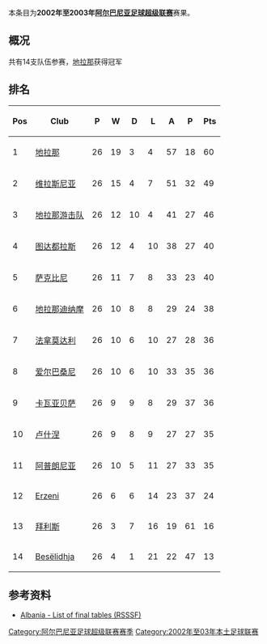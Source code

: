 {{Infobox football league season
| competition                = [[阿尔巴尼亚足球超级联赛|阿尔巴尼亚足球超级联赛]]
| season                     = 2002年–2003年
| winners                    = [[地拉那足球俱乐部|地拉那]]
| prevseason                 = [[2001年至2002年阿尔巴尼亚足球超级联赛|2001–02年]]
| nextseason                 = [[2003年至2004年阿尔巴尼亚足球超级联赛|2003–04年]]
}}
本条目为'''2002年至2003年[[阿尔巴尼亚足球超级联赛|阿尔巴尼亚足球超级联赛]]'''赛果。

==概况==
共有14支队伍参赛，[[地拉那足球俱乐部|地拉那]]获得冠军

==排名==
{| class="wikitable" style="text-align: center;"
!Pos!!Club!!P!!W!!D!!L!!A!!P!!Pts
|-
|1||[[地拉那足球俱乐部|地拉那]]||26||19||3||4||57||18||60
|-
|2||[[维拉斯尼亚足球俱乐部|维拉斯尼亚]]||26||15||4||7||51||32||49
|-
|3||[[地拉那游击队足球俱乐部|地拉那游击队]]||26||12||10||4||41||27||46
|-
|4||[[图达都拉斯体育俱乐部|图达都拉斯]]||26||12||4||10||38||27||40
|-
|5||[[萨克比尼|萨克比尼]]||26||11||7||8||33||23||40
|-
|6||[[地拉那迪纳摩|地拉那迪纳摩]]||26||10||8||8||29||24||38
|-
|7||[[法拿莫达利体育俱乐部|法拿莫达利]]||26||10||6||10||27||28||36
|-
|8||[[爱尔巴桑尼足球俱乐部|爱尔巴桑尼]]||26||10||6||10||33||35||36
|-
|9||[[卡瓦亚贝萨体育俱乐部|卡瓦亚贝萨]]||26||9||9||8||29||37||36
|-
|10||[[卢什涅足球俱乐部|卢什涅]]||26||9||8||9||27||27||35
|-
|11||[[阿普朗尼亚足球俱乐部|阿普朗尼亚]]||26||10||5||11||27||33||35
|-
|12||[[KF_Erzeni|Erzeni]]||26||6||6||14||23||37||24
|-
|13||[[拜利斯体育俱乐部|拜利斯]]||26||3||7||16||19||61||16
|-
|14||[[Besëlidhja|Besëlidhja]]||26||4||1||21||22||47||13
|}

==参考资料==
*[http://www.giovanniarmillotta.it/albania/calcio/albaa03.html Albania - List of final tables (RSSSF)]{{Wayback|url=http://www.giovanniarmillotta.it/albania/calcio/albaa03.html |date=20150924022423 }}

{{Albanian Superliga Seasons}}
{{2002–03 in European Football (UEFA)}}

[[Category:阿尔巴尼亚足球超级联赛赛季|Category:阿尔巴尼亚足球超级联赛赛季]]
[[Category:2002年至03年本土足球联赛|Category:2002年至03年本土足球联赛]]

{{Albania-footy-competition-stub}}